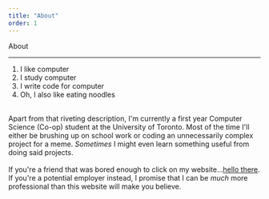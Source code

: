 ```yaml
---
title: "About"
order: 1
---
```



<AnimateInViewSection animName="slide-in-from-left">
    <div className="text-5xl font-extrabold">
        <span className="bg-clip-text text-transparent bg-gradient-to-l from-green-400 to-blue-500">
            About
        </span>
    </div> 
    <hr className="left-align"/>
</AnimateInViewSection>

<div className="mt-5 text-xl text-turquoise">
    <span>
        <ol className="list-decimal list-inside font-bold text-2xl"> 
            <AnimateInViewSection animName="slide-in-from-right"><li>I like computer</li></AnimateInViewSection>
            <AnimateInViewSection animName="slide-in-from-right"><li>I study computer</li></AnimateInViewSection>
            <AnimateInViewSection animName="slide-in-from-right"><li>I write code for computer</li></AnimateInViewSection>
            <AnimateInViewSection animName="slide-in-from-right"><li>Oh, I also like eating noodles</li></AnimateInViewSection>
        </ol>
        <br/>
        <AnimateInViewSection animName="slide-in-from-right">
            <div>
                Apart from that riveting description, I'm currently a first year Computer Science (Co-op) student at the University of Toronto.
                Most of the time I'll either be brushing up on school work or coding an unnecessarily complex project for a meme.
                <i> Sometimes</i> I might even learn something useful from doing said projects. 
            </div>
            <br/>
        </AnimateInViewSection>
        <AnimateInViewSection animName="slide-in-from-right">
            <div>
                If you're a friend that was bored enough to click on my website...<a target="_blank" className="underline" href="https://www.youtube.com/watch?v=eaEMSKzqGAg">hello there</a>. 
                If you're a potential employer instead, I promise that I can be <i>much</i> more professional than this website will make you believe.
            </div>
        </AnimateInViewSection>
    </span>
</div>